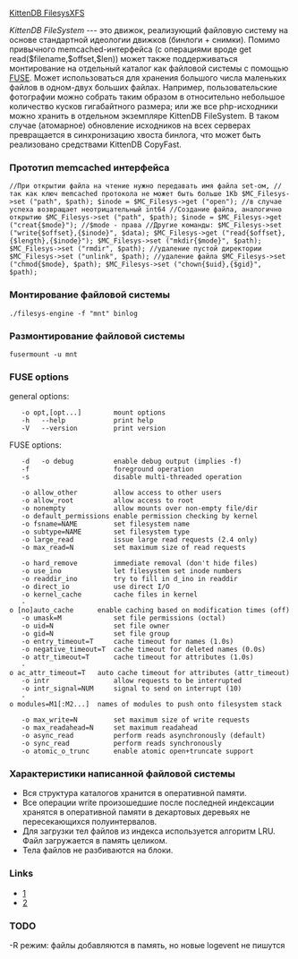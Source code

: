[[filesys-xfs-engine|KittenDB FilesysXFS]]

''KittenDB FileSystem'' --- это движок, реализующий файловую систему на основе стандартной идеологии движков (бинлоги + снимки). Помимо привычного memcached-интерфейса (с операциями вроде get read($filename,$offset,$len)) может также поддерживаться монтирование на отдельный каталог как файловой системы с помощью [[FUSE]]. Может использоваться для хранения большого числа маленьких файлов в одном-двух больших файлах. Например, пользовательские фотографии можно собрать таким образом в относительно небольшое количество кусков гигабайтного размера; или же все php-исходники можно хранить в отдельном экземпляре KittenDB FileSystem. В таком случае (атомарное) обновление исходников на всех серверах превращается в синхронизацию хвоста бинлога, что может быть реализовано средствами KittenDB CopyFast.

===Прототип memcached интерфейса ===
<code>
//При открытии файла на чтение нужно передавать имя файла set-ом,
//так как ключ memcached протокола не может быть больше 1Кb
$MC_Filesys->set ("path", $path);
$inode = $MC_Filesys->get ("open"); //в случае успеха возвращает неотрицательный int64
//Создание файла, аналогично открытию
$MC_Filesys->set ("path", $path);
$inode = $MC_Filesys->get ("creat{$mode}"); //$mode - права
//Другие команды:
$MC_Filesys->set ("write{$offset},{$inode}", $data);
$MC_Filesys->get ("read{$offset},{$length},{$inode}");
$MC_Filesys->set ("mkdir{$mode}", $path);
$MC_Filesys->set ("rmdir", $path); //удаление пустой директории
$MC_Filesys->set ("unlink", $path); //удаление файла
$MC_Filesys->set ("chmod{$mode}, $path);
$MC_Filesys->set ("chown{$uid},{$gid}", $path);
</code>

===Монтирование файловой системы ===
<code>
./filesys-engine -f "mnt" binlog
</code>
===Размонтирование файловой системы ===
<code>
fusermount -u mnt
</code>
===FUSE options===
general options:
    -o opt,[opt...]        mount options
    -h   --help            print help
    -V   --version         print version

FUSE options:
    -d   -o debug          enable debug output (implies -f)
    -f                     foreground operation
    -s                     disable multi-threaded operation

    -o allow_other         allow access to other users
    -o allow_root          allow access to root
    -o nonempty            allow mounts over non-empty file/dir
    -o default_permissions enable permission checking by kernel
    -o fsname=NAME         set filesystem name
    -o subtype=NAME        set filesystem type
    -o large_read          issue large read requests (2.4 only)
    -o max_read=N          set maximum size of read requests

    -o hard_remove         immediate removal (don't hide files)
    -o use_ino             let filesystem set inode numbers
    -o readdir_ino         try to fill in d_ino in readdir
    -o direct_io           use direct I/O
    -o kernel_cache        cache files in kernel
    -o [no]auto_cache      enable caching based on modification times (off)
    -o umask=M             set file permissions (octal)
    -o uid=N               set file owner
    -o gid=N               set file group
    -o entry_timeout=T     cache timeout for names (1.0s)
    -o negative_timeout=T  cache timeout for deleted names (0.0s)
    -o attr_timeout=T      cache timeout for attributes (1.0s)
    -o ac_attr_timeout=T   auto cache timeout for attributes (attr_timeout)
    -o intr                allow requests to be interrupted
    -o intr_signal=NUM     signal to send on interrupt (10)
    -o modules=M1[:M2...]  names of modules to push onto filesystem stack

    -o max_write=N         set maximum size of write requests
    -o max_readahead=N     set maximum readahead
    -o async_read          perform reads asynchronously (default)
    -o sync_read           perform reads synchronously
    -o atomic_o_trunc      enable atomic open+truncate support
===Характеристики написанной файловой системы===
* Вся структура каталогов хранится в оперативной памяти.
* Все операции write произошедшие после последней индексации хранятся в оперативной памяти в декартовых деревьях не пересекающихся полуинтервалов.
* Для загрузки тел файлов из индекса используется алгоритм LRU. Файл загружается в память целиком.
* Тела файлов не разбиваются на блоки.

===Links ===
* [http://www.kernel.org/doc/Documentation/filesystems/fuse.txt]
* [http://en.wikipedia.org/wiki/B%2B_tree]
===TODO===
-R режим: файлы добавляются в память, но новые logevent не пишутся
